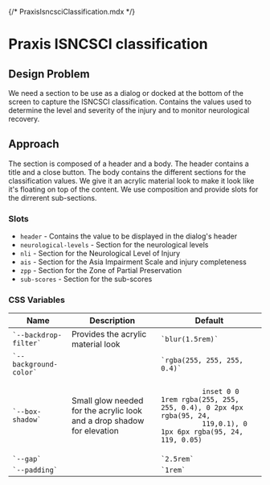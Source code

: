 {/* PraxisIsncsciClassification.mdx */}


<Meta of={Stories} />

# Praxis ISNCSCI classification

## Design Problem

We need a section to be use as a dialog or docked at the bottom of the screen to capture the ISNCSCI classification.
Contains the values used to determine the level and severity of the injury and to monitor neurological recovery.

## Approach

The section is composed of a header and a body. The header contains a title and a close button.
The body contains the different sections for the classification values.
We give it an acrylic material look to make it look like it's floating on top of the content.
We use composition and provide slots for the dirrerent sub-sections.

### Slots

- `header` - Contains the value to be displayed in the dialog's header
- `neurological-levels` - Section for the neurological levels
- `nli` - Section for the Neurological Level of Injury
- `ais` - Section for the Asia Impairment Scale and injury completeness
- `zpp` - Section for the Zone of Partial Preservation
- `sub-scores` - Section for the sub-scores

### CSS Variables

<table>
  <thead>
    <tr>
      <th>Name</th>
      <th>Description</th>
      <th>Default</th>
    </tr>
  </thead>
  <tbody>
    <tr>
      <td>
        <code>`--backdrop-filter`</code>
      </td>
      <td>Provides the acrylic material look</td>
      <td>
        <code>`blur(1.5rem)`</code>
      </td>
    </tr>
    <tr>
      <td>
        <code>`--background-color`</code>
      </td>
      <td></td>
      <td>
        <code>`rgba(255, 255, 255, 0.4)`</code>
      </td>
    </tr>
    <tr>
      <td>
        <code>`--box-shadow`</code>
      </td>
      <td>
        Small glow needed for the acrylic look and a drop shadow for elevation
      </td>
      <td>
        <code>
          inset 0 0 1rem rgba(255, 255, 255, 0.4), 0 2px 4px rgba(95, 24,
          119,0.1), 0 1px 6px rgba(95, 24, 119, 0.05)
        </code>
      </td>
    </tr>
    <tr>
      <td>
        <code>`--gap`</code>
      </td>
      <td></td>
      <td>
        <code>`2.5rem`</code>
      </td>
    </tr>
    <tr>
      <td>
        <code>`--padding`</code>
      </td>
      <td></td>
      <td>
        <code>`1rem`</code>
      </td>
    </tr>
  </tbody>
</table>

<Canvas of={Stories.Primary} />
